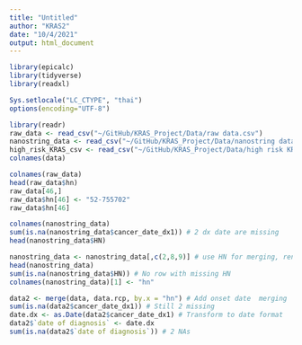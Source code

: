 ```yaml
---
title: "Untitled"
author: "KRAS2"
date: "10/4/2021"
output: html_document
---
```


```r
library(epicalc)
library(tidyverse)
library(readxl)

Sys.setlocale("LC_CTYPE", "thai")
options(encoding="UTF-8")
```

```r
library(readr)
raw_data <- read_csv("~/GitHub/KRAS_Project/Data/raw data.csv")
nanostring_data <- read_csv("~/GitHub/KRAS_Project/Data/nanostring data.csv")
high_risk_KRAS_csv <- read_csv("~/GitHub/KRAS_Project/Data/high risk KRAS_csv.csv")
colnames(data)
```

```r
colnames(raw_data)
head(raw_data$hn)
raw_data[46,]
raw_data$hn[46] <- "52-755702"
raw_data$hn[46]
```

```r
colnames(nanostring_data)
sum(is.na(nanostring_data$cancer_date_dx1)) # 2 dx date are missing 
head(nanostring_data$HN)
```

```r
nanostring_data <- nanostring_data[,c(2,8,9)] # use HN for merging, rename to hn later
head(nanostring_data)
sum(is.na(nanostring_data$HN)) # No row with missing HN
colnames(nanostring_data)[1] <- "hn"
```

```r
data2 <- merge(data, data.rcp, by.x = "hn") # Add onset date  merging
sum(is.na(data2$cancer_date_dx1)) # Still 2 missing
date.dx <- as.Date(data2$cancer_date_dx1) # Transform to date format
data2$`date of diagnosis` <- date.dx
sum(is.na(data2$`date of diagnosis`)) # 2 NAs
```
